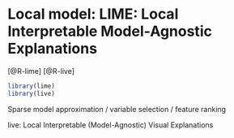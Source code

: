 # Local model: LIME: Local Interpretable Model-Agnostic Explanations {#LIME}

[@R-lime]
[@R-live]

```r
library(lime)
library(live)
```

Sparse model approximation / variable selection / feature ranking

live: Local Interpretable (Model-Agnostic) Visual Explanations 

